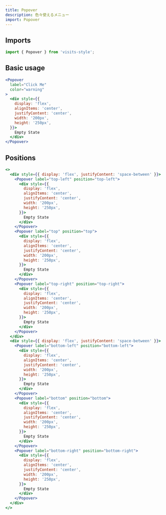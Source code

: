 ```yaml
---
title: Popover
description: 色々使えるメニュー
import: Popover
---
```


## Imports
```javascript
import { Popover } from 'visits-style';
```

## Basic usage

```jsx live
<Popover
  label="Click Me"
  color="warning"
>
  <div style={{
    display: 'flex',
    alignItems: 'center',
    justifyContent: 'center',
    width: '200px',
    height: '250px',
  }}>
    Empty State
  </div>
</Popover>
```

## Positions

```jsx live
<>
  <div style={{ display: 'flex', justifyContent: 'space-between' }}>
    <Popover label="top-left" position="top-left">
      <div style={{
        display: 'flex',
        alignItems: 'center',
        justifyContent: 'center',
        width: '200px',
        height: '250px',
      }}>
        Empty State
      </div>
    </Popover>
    <Popover label="top" position="top">
      <div style={{
        display: 'flex',
        alignItems: 'center',
        justifyContent: 'center',
        width: '200px',
        height: '250px',
      }}>
        Empty State
      </div>
    </Popover>
    <Popover label="top-right" position="top-right">
      <div style={{
        display: 'flex',
        alignItems: 'center',
        justifyContent: 'center',
        width: '200px',
        height: '250px',
      }}>
        Empty State
      </div>
    </Popover>
  </div>
  <div style={{ display: 'flex', justifyContent: 'space-between' }}>
    <Popover label="bottom-left" position="bottom-left">
      <div style={{
        display: 'flex',
        alignItems: 'center',
        justifyContent: 'center',
        width: '200px',
        height: '250px',
      }}>
        Empty State
      </div>
    </Popover>
    <Popover label="bottom" position="bottom">
      <div style={{
        display: 'flex',
        alignItems: 'center',
        justifyContent: 'center',
        width: '200px',
        height: '250px',
      }}>
        Empty State
      </div>
    </Popover>
    <Popover label="bottom-right" position="bottom-right">
      <div style={{
        display: 'flex',
        alignItems: 'center',
        justifyContent: 'center',
        width: '200px',
        height: '250px',
      }}>
        Empty State
      </div>
    </Popover>
  </div>
</>
```
